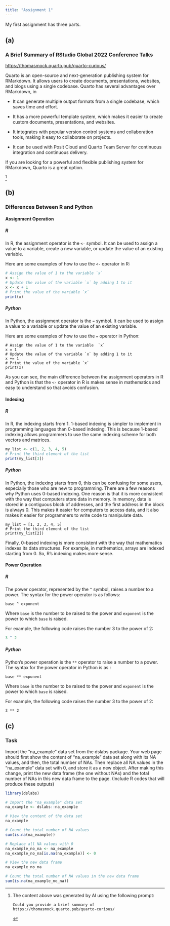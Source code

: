 ```yaml
---
title: "Assignment 1"
---
```


My first assignment has three parts.

## (a)

### A Brief Summary of RStudio Global 2022 Conference Talks

[https://thomasmock.quarto.pub/quarto-curious/](https://thomasmock.quarto.pub/quarto-curious/#/TitleSlide)

Quarto is an open-source and next-generation publishing system for RMarkdown. It allows users to create documents, presentations, websites, and blogs using a single codebase. Quarto has several advantages over RMarkdown, in

-   It can generate multiple output formats from a single codebase, which saves time and effort.

-   It has a more powerful template system, which makes it easier to create custom documents, presentations, and websites.

-   It integrates with popular version control systems and collaboration tools, making it easy to collaborate on projects.

-   It can be used with Posit Cloud and Quarto Team Server for continuous integration and continuous delivery.

If you are looking for a powerful and flexible publishing system for RMarkdown, Quarto is a great option.

[^1]

[^1]: The content above was generated by AI using the following prompt:

    ```         
    Could you provide a brief summary of https://thomasmock.quarto.pub/quarto-curious/
    ```

## (b)

### Differences Between R and Python

#### **Assignment Operation**

##### **R**

In R, the assignment operator is the `<-` symbol. It can be used to assign a value to a variable, create a new variable, or update the value of an existing variable.

Here are some examples of how to use the `<-` operator in R:

```r
# Assign the value of 1 to the variable `x`  
x <- 1   
# Update the value of the variable `x` by adding 1 to it  
x <- x + 1   
# Print the value of the variable `x`  
print(x) 
```

##### **Python**

In Python, the assignment operator is the `=` symbol. It can be used to assign a value to a variable or update the value of an existing variable.

Here are some examples of how to use the `=` operator in Python:

```         
# Assign the value of 1 to the variable  `x` 
x = 1   
# Update the value of the variable `x` by adding 1 to it  
x += 1   
# Print the value of the variable `x`  
print(x) 
```

As you can see, the main difference between the assignment operators in R and Python is that the `<-` operator in R is makes sense in mathematics and easy to understand so that avoids confusion.

#### **Indexing**

##### **R**

In R, the indexing starts from 1. 1-based indexing is simpler to implement in programming languages than 0-based indexing. This is because 1-based indexing allows programmers to use the same indexing scheme for both vectors and matrices.

```r
my_list <- c(1, 2, 3, 4, 5)  
# Print the third element of the list 
print(my_list[3]) 
```

##### **Python**

In Python, the indexing starts from 0, this can be confusing for some users, especially those who are new to programming. There are a few reasons why Python uses 0-based indexing. One reason is that it is more consistent with the way that computers store data in memory. In memory, data is stored in a contiguous block of addresses, and the first address in the block is always 0. This makes it easier for computers to access data, and it also makes it easier for programmers to write code to manipulate data.

```         
my_list = [1, 2, 3, 4, 5]  
# Print the third element of the list 
print(my_list[2]) 
```

Finally, 0-based indexing is more consistent with the way that mathematics indexes its data structures. For example, in mathematics, arrays are indexed starting from 0. So, R's indexing makes more sense.

#### **Power Operation**

##### **R**

The power operator, represented by the `^` symbol, raises a number to a power. The syntax for the power operator is as follows:

```         
base ^ exponent 
```

Where `base` is the number to be raised to the power and `exponent` is the power to which `base` is raised.

For example, the following code raises the number 3 to the power of 2:

```r
3 ^ 2 
```

##### **Python**

Python's power operation is the `**` operator to raise a number to a power. The syntax for the power operator in Python is as :

```         
base ** exponent
```

Where `base` is the number to be raised to the power and `exponent` is the power to which `base` is raised.

For example, the following code raises the number 3 to the power of 2:

```         
3 ** 2
```

## (c)

### Task

Import the "na_example" data set from the dslabs package. Your web page should first show the content of "na_example" data set along with its NA values, and then, the total number of NAs. Then replace all NA values in the "na_example" data set with 0, and store it as a new object. After making this change, print the new data frame (the one without NAs) and the total number of NAs in this new data frame to the page. (Include R codes that will produce these outputs)

```r
library(dslabs)

# Import the "na_example" data set
na_example <- dslabs::na_example

# View the content of the data set
na_example

# Count the total number of NA values
sum(is.na(na_example))

# Replace all NA values with 0
na_example_no_na <- na_example
na_example_no_na[is.na(na_example)] <- 0

# View the new data frame
na_example_no_na

# Count the total number of NA values in the new data frame
sum(is.na(na_example_no_na))
```
